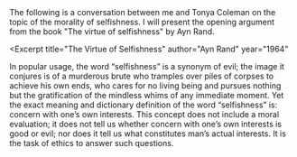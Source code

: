 <Box>
The following is a conversation between me and <Redacted>Tonya Coleman</Redacted> on the topic of the morality of selfishness. I will present the opening 
argument from the book "The virtue of selfishness" by Ayn Rand. 
</Box>

<Excerpt 
  title="The Virtue of Selfishness" 
  author="Ayn Rand" 
  year="1964"
>
In popular usage, the word “selfishness” is a synonym of evil; the image it conjures is of a murderous brute who tramples over piles of corpses to achieve his own ends, who cares for no living being and pursues nothing but the gratification of the mindless whims of any immediate moment.
Yet the exact meaning and dictionary definition of the word “selfishness” is: concern with one’s own interests.
This concept does not include a moral evaluation; it does not tell us whether concern with one’s own interests is good or evil; nor does it tell us what constitutes man’s actual interests. It is the task of ethics to answer such questions.
</Excerpt>

